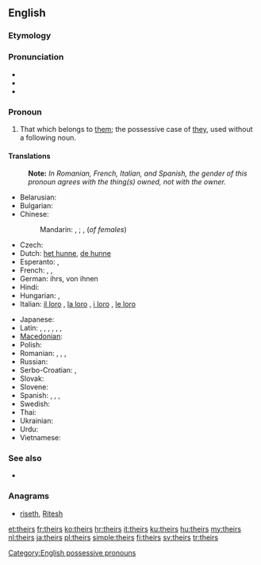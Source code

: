 ==English==

===Etymology===
{{suffix|their|'s}}

===Pronunciation===
* {{audio|en-us-theirs.ogg|Audio (US)}}
* {{rhymes|ɛə(r)z}}
* {{homophones|there's}}

===Pronoun===
{{en-pron}}

# That which belongs to [[them]]; the possessive case of [[they]], used without a following noun.

====Translations====
{{trans-top|that which belongs to them}}
: '''Note:''' ''In Romanian, French, Italian, and Spanish, the gender of this pronoun agrees with the thing(s) owned, not with the owner.''
* Belarusian: {{t|be|іх|tr=ix|xs=Belarusian}}
* Bulgarian: {{t|bg|техен|tr=téhen}}
* Chinese:
*: Mandarin: {{t-|cmn|他們|alt=他們的|sc=Hani}},  {{t-|cmn|他们|alt=他们的|tr=tāmen-de|sc=Hani}};  {{t-|cmn|她們|alt=她們的|sc=Hani}},  {{t-|cmn|她们|alt=她们的|tr=tāmen-de|sc=Hani}} (''of females'')
* Czech: {{t+|cs|jejich}}
* Dutch: [[het hunne]], [[de hunne]]
* Esperanto: {{t-|eo|la ilia|xs=Esperanto}}, {{t-|eo|la sia|xs=Esperanto}}
* French: {{t+|fr|le leur|f|s}}, {{t+|fr|la leur|f|s}}, {{t+|fr|les leurs|p}}
* German: ihrs, von ihnen
* Hindi: {{t-|hi|उनका|tr=unkā|xs=Hindi}}
* Hungarian: {{t+|hu|övék}},  {{t|hu|övéik}}
* Italian: [[il loro]] {{m|s}}, [[la loro]] {{f|s}}, [[i loro]] {{m|p}}, [[le loro]] {{f|p}}
{{trans-mid}}
* Japanese: {{t-|ja|彼ら|alt=彼らの|tr=かれらの, karera-no}}
* Latin: {{t|la|suus}}, {{t|la|eorum}}, {{t|la|earum}}, {{t|la|illorum}}, {{t|la|illarum}}, {{t|la|horum}}, {{t|la|harum}}
* [[Macedonian]]: {{t|mk|нивен|tr=níven}}
* Polish: {{t+|pl|ich}}
* Romanian: {{t|ro|al lor|m}}, {{t|ro|a lor|f}}, {{t|ro|ai lor|m|p}}, {{t|ro|ale lor|f|p}}
* Russian: {{t+|ru|их|tr=ix}}
* Serbo-Croatian: {{t|sh|њихов|sc=Cyrl|xs=Serbo-Croatian}},  {{t|sh|njihov|xs=Serbo-Croatian}}
* Slovak: {{t-|sk|ich}}
* Slovene: {{t+|sl|njihov}}
* Spanish: {{t-|es|suyo|m|s}}, {{t-|es|suya|f|s}}, {{t-|es|suyos|m|p}}, {{t-|es|suyas|f|p}}
* Swedish: {{t+|sv|deras}}
* Thai: {{t|th|ของเขา|tr=kŏng kăo}}
* Ukrainian: {{t|uk|їх|tr=jix|xs=Ukrainian}}
* Urdu: {{t|ur|ان کا|tr=un kā|xs=Urdu}}
* Vietnamese: {{t|vi|của họ|xs=Vietnamese}}
{{trans-bottom}}

===See also===
* {{pedia|They}}

===Anagrams===
* [[riseth#English|riseth]], [[Ritesh#English|Ritesh]]

[[Category:English possessive pronouns]]

[[et:theirs]]
[[fr:theirs]]
[[ko:theirs]]
[[hr:theirs]]
[[it:theirs]]
[[ku:theirs]]
[[hu:theirs]]
[[my:theirs]]
[[nl:theirs]]
[[ja:theirs]]
[[pl:theirs]]
[[simple:theirs]]
[[fi:theirs]]
[[sv:theirs]]
[[tr:theirs]]